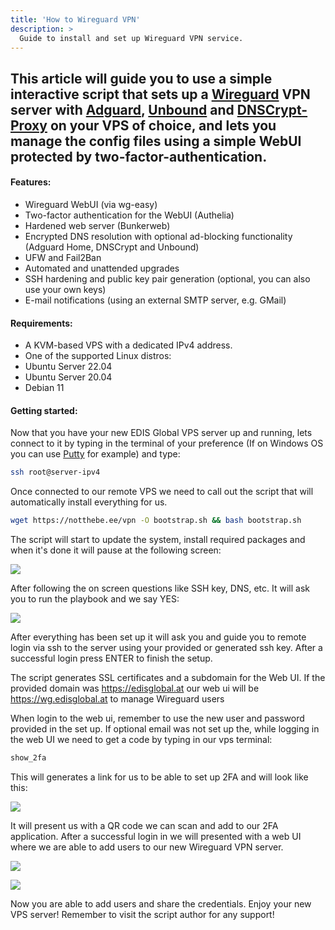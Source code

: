 ```yaml
---
title: 'How to Wireguard VPN'
description: >
  Guide to install and set up Wireguard VPN service.
---
```



## This article will guide you to use a simple interactive script that sets up a [**Wireguard**](https://www.wireguard.com/) VPN server with [Adguard](https://adguard.com/en/adguard-home/overview.html), [Unbound](https://www.nlnetlabs.nl/projects/unbound/about/) and [DNSCrypt-Proxy](https://github.com/DNSCrypt/dnscrypt-proxy) on your VPS of choice, and lets you manage the config files using a simple WebUI protected by two-factor-authentication.

#### **Features:**

*   Wireguard WebUI (via wg-easy)
*   Two-factor authentication for the WebUI (Authelia)
*   Hardened web server (Bunkerweb)
*   Encrypted DNS resolution with optional ad-blocking functionality (Adguard Home, DNSCrypt and Unbound)
*   UFW and Fail2Ban
*   Automated and unattended upgrades
*   SSH hardening and public key pair generation (optional, you can also use your own keys)
*   E-mail notifications (using an external SMTP server, e.g. GMail)

#### **Requirements:**

*   A KVM-based VPS with a dedicated IPv4 address.
*   One of the supported Linux distros:
*   Ubuntu Server 22.04
*   Ubuntu Server 20.04
*   Debian 11

#### **Getting started:**

Now that you have your new EDIS Global VPS server up and running, lets connect to it by typing in the terminal of your preference (If on Windows OS you can use [Putty](https://www.putty.org/) for example) and type:
```bash
ssh root@server-ipv4
```
Once connected to our remote VPS we need to call out the script that will automatically install everything for us.
```bash
wget https://notthebe.ee/vpn -O bootstrap.sh && bash bootstrap.sh
```
The script will start to update the system, install required packages and when it's done it will pause at the following screen:

![](https://files.helpdocs.io/099fp42b3r/articles/xh8w29j6vp/1685497185590/image.png)

After following the on screen questions like SSH key, DNS, etc. It will ask you to run the playbook and we say YES:

![](https://files.helpdocs.io/099fp42b3r/articles/xh8w29j6vp/1685499054545/image.png)

After everything has been set up it will ask you and guide you to remote login via ssh to the server using your provided or generated ssh key. After a successful login press ENTER to finish the setup.

The script generates SSL certificates and a subdomain for the Web UI. If the provided domain was https://edisglobal.at our web ui will be https://wg.edisglobal.at to manage Wireguard users  

When login to the web ui, remember to use the new user and password provided in the set up. If optional email was not set up the, while logging in the web UI we need to get a code by typing in our vps terminal:
```bash
show_2fa
```
This will generates a link for us to be able to set up 2FA and will look like this:

![](https://files.helpdocs.io/099fp42b3r/articles/xh8w29j6vp/1685541341950/image.png)

It will present us with a QR code we can scan and add to our 2FA application. After a successful login in we will presented with a web UI where we are able to add users to our new Wireguard VPN server.

![](https://files.helpdocs.io/099fp42b3r/articles/xh8w29j6vp/1685542071453/image.png)

![](https://files.helpdocs.io/099fp42b3r/articles/xh8w29j6vp/1685500185483/image.png)

Now you are able to add users and share the credentials. Enjoy your new VPS server! Remember to visit the script author for any support!